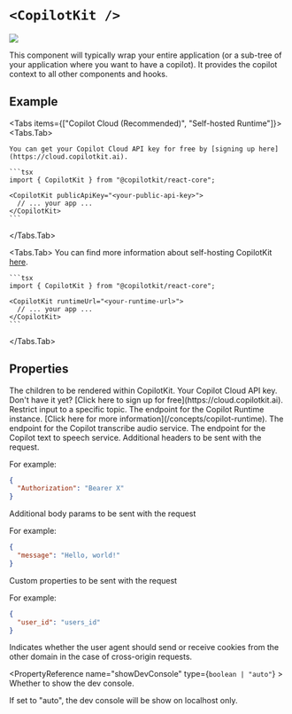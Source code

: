 
# `<CopilotKit />`

<img
  referrerPolicy="no-referrer-when-downgrade"
  src="https://static.scarf.sh/a.png?x-pxid=a9b290bb-38f9-4518-ac3b-8f54fdbf43be"
/>

This component will typically wrap your entire application (or a sub-tree of your application where you want to have a copilot). It provides the copilot context to all other components and hooks.

## Example

<Tabs items={["Copilot Cloud (Recommended)", "Self-hosted Runtime"]}>
  <Tabs.Tab>

    You can get your Copilot Cloud API key for free by [signing up here](https://cloud.copilotkit.ai).

    ```tsx
    import { CopilotKit } from "@copilotkit/react-core";

    <CopilotKit publicApiKey="<your-public-api-key>">
      // ... your app ...
    </CopilotKit>
    ```
  </Tabs.Tab>

  <Tabs.Tab>
    You can find more information about self-hosting CopilotKit [here](/concepts/copilot-runtime).

    ```tsx
    import { CopilotKit } from "@copilotkit/react-core";

    <CopilotKit runtimeUrl="<your-runtime-url>">
      // ... your app ...
    </CopilotKit>
    ```
  </Tabs.Tab>
</Tabs>

## Properties

<PropertyReference name="children" type="ReactNode" required>
  The children to be rendered within CopilotKit.
</PropertyReference>

<PropertyReference name="publicApiKey" type="string">
  Your Copilot Cloud API key. Don't have it yet? [Click here to sign up for free](https://cloud.copilotkit.ai).
</PropertyReference>

<PropertyReference name="cloudRestrictToTopic" cloudOnly type="{ validTopics?: string[]; invalidTopics?: string[]; }" >
  Restrict input to a specific topic.
</PropertyReference>

<PropertyReference name="runtimeUrl" type="string" >
  The endpoint for the Copilot Runtime instance. [Click here for more information](/concepts/copilot-runtime).
</PropertyReference>

<PropertyReference name="transcribeAudioUrl" type="string" >
  The endpoint for the Copilot transcribe audio service.
</PropertyReference>

<PropertyReference name="textToSpeechUrl" type="string" >
  The endpoint for the Copilot text to speech service.
</PropertyReference>

<PropertyReference name="headers" type="Record<string, string>" >
  Additional headers to be sent with the request.
  
  For example:
  ```json
  {
    "Authorization": "Bearer X"
  }
  ```
</PropertyReference>

<PropertyReference name="body" type="Record<string, any>" >
  Additional body params to be sent with the request

  For example:
  ```json
  {
    "message": "Hello, world!"
  }
  ```
</PropertyReference>

<PropertyReference name="properties" type="Record<string, any>" >
  Custom properties to be sent with the request
 
  For example:
  ```json
  {
    "user_id": "users_id"
  }
  ```
</PropertyReference>

<PropertyReference name="credentials" type="RequestCredentials" >
  Indicates whether the user agent should send or receive cookies from the other domain in the case of cross-origin requests.
</PropertyReference>

<PropertyReference name="showDevConsole" type={`boolean | "auto"`} >
  Whether to show the dev console.
 
  If set to "auto", the dev console will be show on localhost only.
</PropertyReference>
